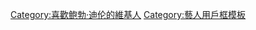 {{userbox
| border-c = black
| id       = [[Image:Joan_Baez_Bob_Dylan.jpg|50px]]
| id-c     = black
| info     = 这个用户喜欢听'''[[鲍勃·迪伦]]'''。
| info-c   = black
| info-fc  = white
| info-s   = 10
}}
<noinclude>[[Category:喜歡鲍勃·迪伦的維基人]]
[[Category:藝人用戶框模板]]</noinclude>